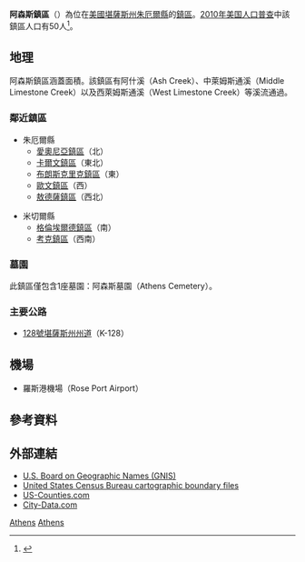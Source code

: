 {{noteTA
|G1=USState
}}
{{Infobox settlement
|official_name = 阿森斯鎮區
|native_name = Athens Township
|settlement_type = 鎮區
|image_map = Map highlighting Athens Township, Jewell County, Kansas.svg
|mapsize = 
|map_caption = 阿森斯鎮區在朱厄爾縣的位置
|coordinates_display = inline,title
|coordinates_region = US-KS
|subdivision_type = [[世界政區索引|國家]]
|subdivision_name = [[美国|美国]]
|subdivision_type1 = [[美國行政區劃|州]]
|subdivision_name1 = [[堪薩斯州|堪薩斯州]]
|subdivision_type2 = [[堪薩斯州縣份列表|縣]]
|subdivision_name2 = [[朱厄爾縣_(堪薩斯州)|朱厄爾縣]]
|area_total_km2 = 102.24
|area_land_km2 = 102.24
|area_water_km2 = 0
|area_total_sq_mi = 39.47
|area_land_sq_mi = 39.47
|area_water_sq_mi = 0
|area_water_percent = 0
|population_as_of = [[2010年美国人口普查|2010]]
|population_footnotes = 
|population_total = 50
|population_density_km2 = auto
|elevation_footnotes = 
|elevation_m = 458
|elevation_ft = 1503
|latd = 39
|latm = 36
|lats = 05
|latNS = N
|longd = 98
|longm = 19
|longs = 51
|longEW = W
|blank_name = [[地名信息系统|GNIS]] ID
|blank_info = [http://geonames.usgs.gov/pls/gnispublic/f?p=gnispq:3:::NO::P3_FID:0472091 0472091]
|website = 
|footnotes = 
}}

'''阿森斯鎮區'''（{{lang-en|'''Athens Township'''}}）為位在[[美國|美國]][[堪薩斯州|堪薩斯州]][[朱厄爾縣_(堪薩斯州)|朱厄爾縣]]的[[行政鎮區|鎮區]]。[[2010年美国人口普查|2010年美国人口普查]]中該鎮區人口有50人<ref>{{cite web|url=http://www.census.gov/geo/www/gazetteer/gazetteer2010.html|title=2010 Census Gazetteer Files|publisher=[[美国人口调查局|美国人口调查局]]|accessdate=2016-01-25|archive-url=https://web.archive.org/web/20121220025748/http://www.census.gov/geo/www/gazetteer/gazetteer2010.html|archive-date=2012-12-20|dead-url=yes}}</ref>。

==地理==
阿森斯鎮區涵蓋面積{{convert|102.24|km2|sqmi}}。該鎮區有阿什溪（Ash Creek）、中萊姆斯通溪（Middle Limestone Creek）以及西萊姆斯通溪（West Limestone Creek）等溪流通過。

=== 鄰近鎮區 ===
*朱厄爾縣
**[[愛奧尼亞鎮區_(朱厄爾縣)|愛奧尼亞鎮區]]（北）
**[[卡爾文鎮區_(朱厄爾縣)|卡爾文鎮區]]（東北）
**[[布朗斯克里克鎮區_(朱厄爾縣)|布朗斯克里克鎮區]]（東）
**[[歐文鎮區_(堪薩斯州朱厄爾縣)|歐文鎮區]]（西）
**[[敖德薩鎮區_(堪薩斯州朱厄爾縣)|敖德薩鎮區]]（西北）

*米切爾縣
**[[格倫埃爾德鎮區_(堪薩斯州米切爾縣)|格倫埃爾德鎮區]]（南）
**[[考克鎮區_(堪薩斯州米切爾縣)|考克鎮區]]（西南）

=== 墓園===
此鎮區僅包含1座墓園：阿森斯墓園（Athens Cemetery）。

=== 主要公路 ===
* [[128號堪薩斯州州道|128號堪薩斯州州道]]（K-128）

==機場==
*羅斯港機場（Rose Port Airport）

==參考資料==
{{reflist}}

==外部連結==
* [http://geonames.usgs.gov/domestic/ U.S. Board on Geographic Names (GNIS)] {{Wayback|url=http://geonames.usgs.gov/domestic/ |date=20180117014011 }}
* [http://www.census.gov/geo/www/cob/ United States Census Bureau cartographic boundary files] {{Wayback|url=http://www.census.gov/geo/www/cob/ |date=20000815064614 }}
* [https://web.archive.org/web/20080723112151/http://www.us-counties.com/localgov/kansas.html US-Counties.com]
* [http://www.city-data.com/township/Athens-Jewell-KS.html City-Data.com] {{Wayback|url=http://www.city-data.com/township/Athens-Jewell-KS.html |date=20150601111738 }}

{{朱厄爾縣 (堪薩斯州)}}

[[Category:朱厄爾縣鎮區_(堪薩斯州)|Athens]]
[[Category:堪薩斯州鎮區|Athens]]